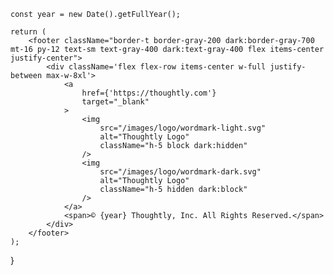 	const year = new Date().getFullYear();

	return (
		<footer className="border-t border-gray-200 dark:border-gray-700 mt-16 py-12 text-sm text-gray-400 dark:text-gray-400 flex items-center justify-center">
			<div className='flex flex-row items-center w-full justify-between max-w-8xl'>
				<a
					href={'https://thoughtly.com'}
					target="_blank"
				>
					<img 
						src="/images/logo/wordmark-light.svg" 
						alt="Thoughtly Logo" 
						className="h-5 block dark:hidden"
					/>
					<img 
						src="/images/logo/wordmark-dark.svg" 
						alt="Thoughtly Logo" 
						className="h-5 hidden dark:block"
					/>
				</a>
				<span>© {year} Thoughtly, Inc. All Rights Reserved.</span>
			</div>
		</footer>
	);
}

